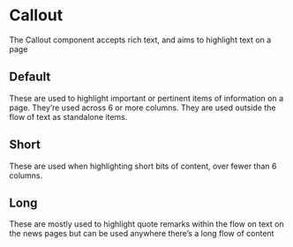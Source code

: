 
# Callout

The Callout component accepts rich text, and aims to highlight text on a page

## Default

These are used to highlight important or pertinent items of information on a page. They’re used across 6 or more columns. They are used outside the flow of text as standalone items.

<Canvas>
  <Story of={CalloutStories.DefaultCallout} />
</Canvas>

## Short

These are used when highlighting short bits of content, over fewer than 6 columns.

<Canvas>
  <Story of={CalloutStories.ShortCallout} />
</Canvas>

## Long

These are mostly used to highlight quote remarks within the flow on text on the news pages but can be used anywhere there’s a long flow of content

<Canvas>
  <Story of={CalloutStories.LongCallout} />
</Canvas>
